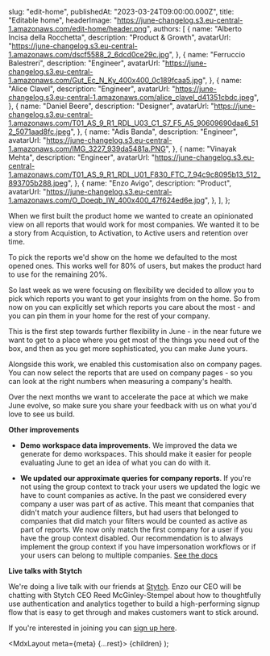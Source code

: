 
  slug: "edit-home",
  publishedAt: "2023-03-24T09:00:00.000Z",
  title: "Editable home",
  headerImage: "https://june-changelog.s3.eu-central-1.amazonaws.com/edit-home/header.png",
  authors: [
    {
      name: "Alberto Incisa della Rocchetta",
      description: "Product & Growth",
      avatarUrl: "https://june-changelog.s3.eu-central-1.amazonaws.com/dscf5588_2_6dcd0ce29c.jpg",
    },
    {
      name: "Ferruccio Balestreri",
      description: "Engineer",
      avatarUrl:
        "https://june-changelog.s3.eu-central-1.amazonaws.com/Gut_Ec_N_Ky_400x400_0c189fcaa5.jpg",
    },
    {
      name: "Alice Clavel",
      description: "Engineer",
      avatarUrl:
        "https://june-changelog.s3.eu-central-1.amazonaws.com/alice_clavel_d41351cbdc.jpeg",
    },
    {
      name: "Daniel Beere",
      description: "Designer",
      avatarUrl:
        "https://june-changelog.s3.eu-central-1.amazonaws.com/T01_AS_9_R1_RDL_U03_C1_S7_F5_A5_90609690daa6_512_5071aad8fc.jpeg",
    },
    {
      name: "Adis Banda",
      description: "Engineer",
      avatarUrl: "https://june-changelog.s3.eu-central-1.amazonaws.com/IMG_3227_939da5481a.PNG",
    },
    {
      name: "Vinayak Mehta",
      description: "Engineer",
      avatarUrl:
        "https://june-changelog.s3.eu-central-1.amazonaws.com/T01_AS_9_R1_RDL_U01_F830_FTC_7_94c9c8095b13_512_893705b288.jpeg",
    },
    {
      name: "Enzo Avigo",
      description: "Product",
      avatarUrl:
        "https://june-changelog.s3.eu-central-1.amazonaws.com/O_Doeqb_IW_400x400_47f624ed6e.jpg",
    },
  ],
};

When we first built the product home we wanted to create an opinionated view on all reports that would work for most companies. We wanted it to be a story from Acquistion, to Activation, to Active users and retention over time.

To pick the reports we'd show on the home we defaulted to the most opened ones. This works well for 80% of users, but makes the product hard to use for the remaining 20%.

So last week as we were focusing on flexibility we decided to allow you to pick which reports you want to get your insights from on the home. So from now on you can explicitly set which reports you care about the most - and you can pin them in your home for the rest of your company.

This is the first step towards further flexibility in June - in the near future we want to get to a place where you get most of the things you need out of the box, and then as you get more sophisticated, you can make June yours.

Alongside this work, we enabled this customisation also on company pages. You can now select the reports that are used on company pages - so you can look at the right numbers when measuring a company's health.

Over the next months we want to accelerate the pace at which we make June evolve, so make sure you share your feedback with us on what you'd love to see us build.

**Other improvements**

- **Demo workspace data improvements**. We improved the data we generate for demo workspaces. This should make it easier for people evaluating June to get an idea of what you can do with it.

- **We updated our approximate queries for company reports**. If you're not using the group context to track your users we updated the logic we have to count companies as active. In the past we considered every company a user was part of as active. This meant that companies that didn't match your audience filters, but had users that belonged to companies that did match your filters would be counted as active as part of reports. We now only match the first company for a user if you have the group context disabled. Our recommendation is to always implement the group context if you have impersonation workflows or if your users can belong to multiple companies. [See the docs](https://www.june.so/docs/companies/track)

**Live talks with Stytch**

We're doing a live talk with our friends at [Stytch](https://stytch.com/). Enzo our CEO will be chatting with Stytch CEO Reed McGinley-Stempel about how to thoughtfully use authentication and analytics together to build a high-performing signup flow that is easy to get through and makes customers want to stick around.

If you're interested in joining you can [sign up here](https://stytch.zoom.us/webinar/register/WN_biD4rV_BTie6mJqGr5ILbQ#/registration).

  <MdxLayout meta={meta} {...rest}>
    {children}
  </MdxLayout>
);
